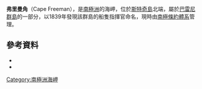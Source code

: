 {{coord|67|20|S|164|35|E|source:GNIS|display=title}}

'''弗里曼角'''（Cape Freeman），是[[南極洲|南極洲]]的海岬，位於[[斯特奇島|斯特奇島]]北端，屬於[[巴雷尼群島|巴雷尼群島]]的一部分，以1839年發現該群島的船隻指揮官命名，現時由[[南極條約體系|南極條約體系]]管理。

==參考資料==
*{{cite gnis | type = antarid | id = 5277| name = Freeman, Cape | accessdate = 2012-04-09}}
*{{cite book |editor-first= Fred G. |editor-last= Alberts |title= Geographic Names of the Antarctic |url= http://archive.org/download/GeographicNamesOfTheAntarctic2ndEdition/Gna-GeographicNamesOfTheAntarctic2ndEdition1995.pdf |accessdate= 2012-04-05 |edition= second |date=June 1995 |publisher=United States Board on Geographic Names |page= 259}}
{{usgs-gazetteer|id=5277|name=Freeman, Cape}}

{{Antarctica-geo-stub}}
[[Category:南極洲海岬|Category:南極洲海岬]]